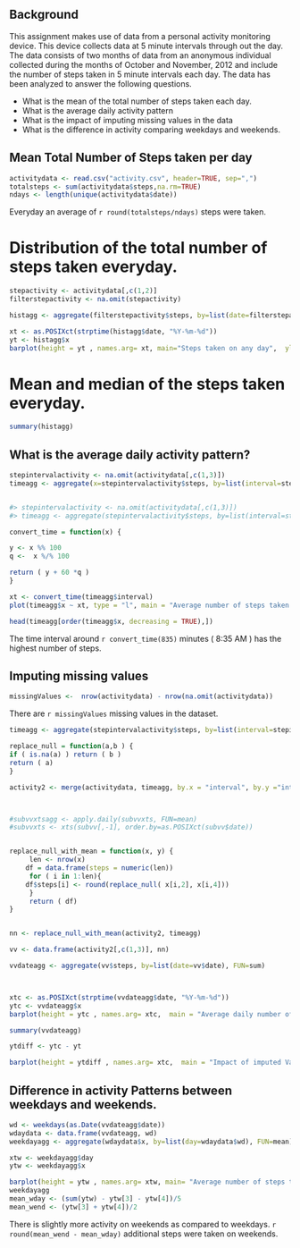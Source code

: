 


## Background

This assignment makes use of data from a personal activity monitoring device. This device collects data at 5 minute intervals through out the day. The 
data consists of two months of data from an anonymous individual collected during the months of October and November, 2012 and include the 
number of steps taken in 5 minute intervals each day.
The data has been analyzed to answer the following questions.

 +  What is the mean of the total number of steps taken each day.
 +  What is the average daily activity pattern
 +   What is the impact of imputing missing values in the data
 +  What is the difference in activity comparing weekdays and weekends.


## Mean Total Number of Steps taken per day

```r
activitydata <- read.csv("activity.csv", header=TRUE, sep=",")
totalsteps <- sum(activitydata$steps,na.rm=TRUE)
ndays <- length(unique(activitydata$date))
```

Everyday an average of `r round(totalsteps/ndays)` steps were taken.


# Distribution of the total number of steps taken everyday.


```r
stepactivity <- activitydata[,c(1,2)]
filterstepactivity <- na.omit(stepactivity)

histagg <- aggregate(filterstepactivity$steps, by=list(date=filterstepactivity$date), FUN=sum)

xt <- as.POSIXct(strptime(histagg$date, "%Y-%m-%d"))
yt <- histagg$x
barplot(height = yt , names.arg= xt, main="Steps taken on any day",  ylab = "Steps", xlab="Dates",col = "red")
```

# Mean and median of the steps taken everyday.

```r
summary(histagg)
```


## What is the average daily activity pattern?

```r
stepintervalactivity <- na.omit(activitydata[,c(1,3)])
timeagg <- aggregate(x=stepintervalactivity$steps, by=list(interval=stepintervalactivity$interval), FUN=mean)


#> stepintervalactivity <- na.omit(activitydata[,c(1,3)])
#> timeagg <- aggregate(stepintervalactivity$steps, by=list(interval=stepintervalactivity$interval), FUN=mean)

convert_time = function(x) {

y <- x %% 100
q <-  x %/% 100

return ( y + 60 *q )
}

xt <- convert_time(timeagg$interval)
plot(timeagg$x ~ xt, type = "l", main = "Average number of steps taken over a 5 minute interval in a day",ylab = "Average no of steps", xlab = "Time of the day ( no of 5 minute intervals)")
```

```r
head(timeagg[order(timeagg$x, decreasing = TRUE),])
```

The time interval around `r convert_time(835)`  minutes (  8:35 AM ) has the highest number of steps.

##  Imputing missing values

```r
missingValues <-  nrow(activitydata) - nrow(na.omit(activitydata))
```

There are `r missingValues` missing values in the dataset.

```r
timeagg <- aggregate(stepintervalactivity$steps, by=list(interval=stepintervalactivity$interval), FUN=mean)

replace_null = function(a,b ) {
if ( is.na(a) ) return ( b )
return ( a)
}

activity2 <- merge(activitydata, timeagg, by.x = "interval", by.y ="interval")



#subvvxtsagg <- apply.daily(subvvxts, FUN=mean)
#subvvxts <- xts(subvv[,-1], order.by=as.POSIXct(subvv$date))


replace_null_with_mean = function(x, y) {
     len <- nrow(x)
	df = data.frame(steps = numeric(len))
     for ( i in 1:len){
	df$steps[i] <- round(replace_null( x[i,2], x[i,4]))
     }
     return ( df)
}


nn <- replace_null_with_mean(activity2, timeagg)

vv <- data.frame(activity2[,c(1,3)], nn)

vvdateagg <- aggregate(vv$steps, by=list(date=vv$date), FUN=sum)



xtc <- as.POSIXct(strptime(vvdateagg$date, "%Y-%m-%d"))
ytc <- vvdateagg$x
barplot(height = ytc , names.arg= xtc,  main = "Average daily number of steps with inputed null values",ylab = "Steps", xlab="Dates",col = "red")

summary(vvdateagg)

ytdiff <- ytc - yt

barplot(height = ytdiff , names.arg= xtc,  main = "Impact of imputed Values on the Number of steps per day",ylab = "Steps", xlab="Dates",col = "red")
```

## Difference in activity Patterns between weekdays and weekends.
```r
wd <- weekdays(as.Date(vvdateagg$date))
wdaydata <- data.frame(vvdateagg, wd)
weekdayagg <- aggregate(wdaydata$x, by=list(day=wdaydata$wd), FUN=mean)

xtw <- weekdayagg$day
ytw <- weekdayagg$x

barplot(height = ytw , names.arg= xtw, main= "Average number of steps taken on any day of the week", ylab = "Steps", xlab="Dates",col = "red")
weekdayagg
mean_wday <- (sum(ytw) - ytw[3] - ytw[4])/5 
mean_wend <- (ytw[3] + ytw[4])/2
```


 There is slightly more activity on weekends as compared to weekdays.
 `r round(mean_wend - mean_wday)` additional steps were taken  on weekends.
 
